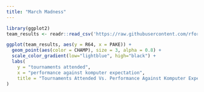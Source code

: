 ```yaml
---
title: "March Madness"
---
```


```r
library(ggplot2)
team_results <- readr::read_csv('https://raw.githubusercontent.com/rfordatascience/tidytuesday/master/data/2024/2024-03-26/team-results.csv')

ggplot(team_results, aes(y = R64, x = PAKE)) +
  geom_point(aes(color = CHAMP), size = 3, alpha = 0.8) +
  scale_color_gradient(low="lightblue", high="black") +
  labs(
    y = "tournaments attended",
    x = "performance against komputer expectation",
    title = "Tournaments Attended Vs. Performance Against Komputer Expectation"
)
```
